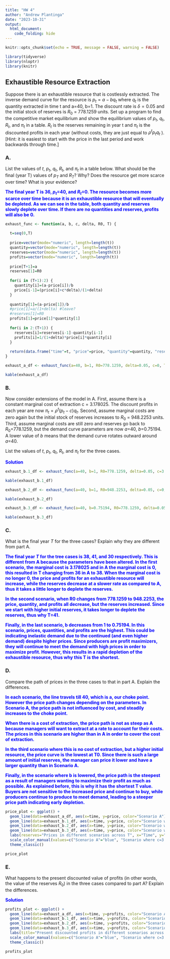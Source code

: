 ```yaml
---
title: "HW 4"
author: "Andrew Plantinga"
date: "2023-10-31"
output:
  html_document:
    code_folding: hide
---
```


```r
knitr::opts_chunk$set(echo = TRUE, message = FALSE, warning = FALSE)
```

```r
library(tidyverse)
library(nloptr)
library(knitr)
```


## Exhaustible Resource Extraction {.tabset}


Suppose there is an exhaustible resource that is costlessly extracted.  The inverse demand curve for the resource is  $p_t=a-bq_t$ where $q_t$ is the quantity extracted in time t and a=40, b=1.  The discount rate is $\delta=0.05$  and the initial stock of reserves is $R_0$ = 778.1259 units.  Set up a program to find the competitive market equilibrium and show the equilibrium values of $p_t$, $q_t$, $R_t$, and  $\pi_t$ in a table.  $R_t$ is the reserves remaining in year t and $\pi_t$ is the discounted profits in each year (without costs, they are just equal to $\rho^tp_tq_t$ ). [Hint: it is easiest to start with the price in the last period and work backwards through time.]

### A. 

List the values of $t$, $p_t$, $q_t$, $R_t$, and  $\pi_t$ in a table below.  What should be the final (year T) values of $p_T$ and $R_T$? Why?  Does the resource get more scarce over time?  What is your evidence?

<span style="color: blue;">**The final year T is 36, $p_t$=40, and $R_t$=0. The resource becomes more scarce over time because it is an exhaustible resource that will eventually be depleted. As we can see in the table, both quantity and reserves slowly deplete over time. If there are no quantities and reserves, profits will also be 0. **</span>

```r
exhaust_func <- function(a, b, c, delta, R0, T) {
  
  t=seq(0,T)
  
  price=vector(mode="numeric", length=length(t))
  quantity=vector(mode="numeric", length=length(t))
  reserves=vector(mode="numeric", length=length(t))
  profits=vector(mode="numeric", length=length(t))
  
  price[T+1]=a
  reserves[1]=R0
  
  for(i in (T+1):2) {
    quantity[i]=(a-price[i])/b
    price[i-1]=(price[i]+c*delta)/(1+delta)
  }
  
  quantity[1]=(a-price[1])/b
  #price[1]=a/(1+delta) #leave?
  #reserves[1]=R0
  profits[1]=price[1]*quantity[1]
  
  for(i in 2:(T+1)) {
    reserves[i]=reserves[i-1]-quantity[i-1]
    profits[i]=1/(1+delta)*price[i]*quantity[i]
  }
  
  return(data.frame("time"=t, "price"=price, "quantity"=quantity, "reserves"=reserves, "profits"=profits))
}

exhaust_a_df <- exhaust_func(a=40, b=1, R0=778.1259, delta=0.05, c=0, T=36)

kable(exhaust_a_df)

```




### B.

Now consider extensions of the model in A.  First, assume there is a constant marginal cost of extraction c = 3.178025.  The discount profits in each year are now $\pi_t=\rho^t (p_t-c)q_t$.  Second, assume marginal costs are zero again but the initial stock of reserves increases to $R_0$ = 948.2253 units.  Third, assume marginal costs are still zero and reserves go back to $R_0$=778.1259, but the demand curve parameters are now $a$=40, $b$=0.75194.  A lower value of $b$ means that the demand curve rotates outward around $a$=40. 

List the values of $t$, $p_t$, $q_t$, $R_t$, and  $\pi_t$ for the three cases. 


<span style="color: blue;">**Solution**</span>

<span style="color: blue;">

</span>

```r
exhaust_b.1_df <- exhaust_func(a=40, b=1, R0=778.1259, delta=0.05, c=3.178025, T=38)

kable(exhaust_b.1_df)
```

```r
exhaust_b.2_df <- exhaust_func(a=40, b=1, R0=948.2253, delta=0.05, c=0, T=41)

kable(exhaust_b.2_df)
```

```r
exhaust_b.3_df <- exhaust_func(a=40, b=0.75194, R0=778.1259, delta=0.05, c=0, T=30)

kable(exhaust_b.3_df)
```


### C.


What is the final year $T$ for the three cases? Explain why they are different from part A.

<span style="color: blue;">**The final year $T$ for the tree cases is 38, 41, and 30 respectively. This is different from A because the parameters have been altered. In the first scenario, the marginal cost is 3.178025 and in A the marginal cost is 0, this resulted in T changing from 36 in A to 38. When the marginal cost is no longer 0, the price and profits for an exhaustible resource will increase, while the reserves decrease at a slower rate as compared to A, thus it takes a little longer to deplete the reserves.**</span>

<span style="color: blue;">**In the second scenario, when R0 changes from 778.1259 to 948.2253, the price, quantity, and profits all decrease, but the reserves increased. Since we start with higher initial reserves, it takes longer to deplete the reserves, thus why T=41.**</span>

<span style="color: blue;"> **Finally, in the last scenario, b decreases from 1 to 0.75194. In this scenario, prices, quantities, and profits are the highest. This could be indicating inelastic demand due to the continued (and even higher demand) despite higher prices. Since producers are profit maximizers, they will continue to meet the demand with high prices in order to maximize profit. However, this results in a rapid depletion of the exhaustible resource, thus why this T is the shortest. **</span>


### D. 

Compare the path of prices in the three cases to that in part A. Explain the differences.

<span style="color: blue;">**In each scenario, the line travels till 40, which is a, our choke point. However the price path changes depending on the parameters. In Scenario A, the price path is not influenced by cost, and steadily increases to the choke point.**</span>

<span style="color: blue;">**When there is a cost of extraction, the price path is not as steep as A because managers will want to extract at a rate to account for their costs. The prices in this scenario are higher than in A in order to cover the cost of extraction.**</span>

<span style="color: blue;">**In the third scenario where this is no cost of extraction, but a higher initial resource, the price curve is the lowest at T0. Since there is such a large amount of initial reserves, the manager can price it lower and have a larger quantity than in Scenario A.**</span>

<span style="color: blue;">**Finally, in the scenario where b is lowered, the price path is the steepest as a result of managers wanting to maximize their profit as much as possible. As explained before, this is why it has the shortest T value. Buyers are not sensitive to the increased price and continue to buy, while producers continue to produce to meet demand, leading to a steeper price path indicating early depletion. **</span>


```r
price_plot <- ggplot() + 
  geom_line(data=exhaust_a_df, aes(x=time, y=price, color="Scenario A"), show.legend = TRUE) +
  geom_line(data=exhaust_b.1_df, aes(x=time, y=price, color="Scenario where c=3.178025"), show.legend = TRUE) +
  geom_line(data=exhaust_b.2_df, aes(x=time, y=price, color="Scenario where R0=948.2253"), show.legend = TRUE) +
  geom_line(data=exhaust_b.3_df, aes(x=time, y=price, color="Scenario where b=0.75194"), show.legend = TRUE)+
  labs(reserves="Prices in different scenarios across T", x="Time", y="Price") +
  scale_color_manual(values=c("Scenario A"="blue", "Scenario where c=3.178025"="red", "Scenario where R0=948.2253"="green", "Scenario where b=0.75194"="orange")) +
  theme_classic()

price_plot
```

### E.

What happens to the present discounted value of profits (in other words, the value of the reserves $R_0$) in the three cases compared to part A? Explain the differences.

<span style="color: blue;">**Solution**</span>

<span style="color: blue;">

</span>

```r
profits_plot <- ggplot() + 
  geom_line(data=exhaust_a_df, aes(x=time, y=profits, color="Scenario A"), show.legend = TRUE) +
  geom_line(data=exhaust_b.1_df, aes(x=time, y=profits, color="Scenario where c=3.178025"), show.legend = TRUE) +
  geom_line(data=exhaust_b.2_df, aes(x=time, y=profits, color="Scenario where R0=948.2253"), show.legend = TRUE) +
  geom_line(data=exhaust_b.3_df, aes(x=time, y=profits, color="Scenario where b=0.75194"), show.legend = TRUE)+
  labs(title="Present discounted profits in different scenarios across T", x="Time", y="Profits") +
  scale_color_manual(values=c("Scenario A"="blue", "Scenario where c=3.178025"="red", "Scenario where R0=948.2253"="green", "Scenario where b=0.75194"="orange")) +
  theme_classic()

profits_plot
```


